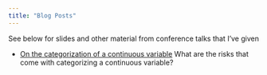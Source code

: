 ```yaml
---
title: "Blog Posts"
---
```


See below for slides and other material from conference talks that I've given


- [On the categorization of a continuous variable](https://statsbylopez.github.io/JSM2017_files/JSM2017.html) What are the risks that come with categorizing a continuous variable? 
